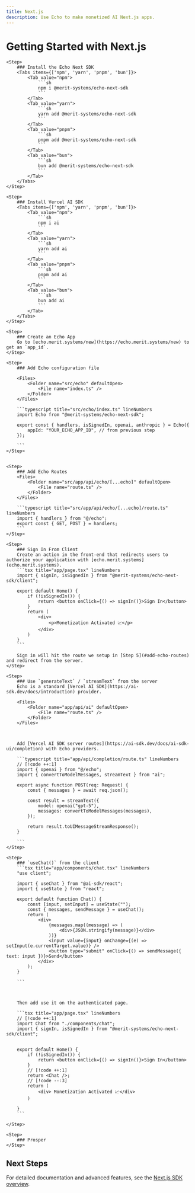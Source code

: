 ```yaml
---
title: Next.js
description: Use Echo to make monetized AI Next.js apps.
---
```



# Getting Started with Next.js

<Steps>

    <Step>
        ### Install the Echo Next SDK
        <Tabs items={['npm', 'yarn', 'pnpm', 'bun']}>
            <Tab value="npm">
                ```sh
                npm i @merit-systems/echo-next-sdk
                ```
            </Tab>
            <Tab value="yarn">
                ```sh
                yarn add @merit-systems/echo-next-sdk
                ```
            </Tab>
            <Tab value="pnpm">
                ```sh
                pnpm add @merit-systems/echo-next-sdk
                ```
            </Tab>
            <Tab value="bun">
                ```sh
                bun add @merit-systems/echo-next-sdk
                ```
            </Tab>
        </Tabs>
    </Step>

    <Step>
        ### Install Vercel AI SDK 
        <Tabs items={['npm', 'yarn', 'pnpm', 'bun']}>
            <Tab value="npm">
                ```sh
                npm i ai
                ```
            </Tab>
            <Tab value="yarn">
                ```sh
                yarn add ai
                ```
            </Tab>
            <Tab value="pnpm">
                ```sh
                pnpm add ai
                ```
            </Tab>
            <Tab value="bun">
                ```sh
                bun add ai
                ```
            </Tab>
        </Tabs>
    </Step>

    <Step>
        ### Create an Echo App
        Go to [echo.merit.systems/new](https://echo.merit.systems/new) to get an `app_id`.
    </Step>

    <Step>
        ### Add Echo configuration file

        <Files>
            <Folder name="src/echo" defaultOpen>
                <File name="index.ts" />
            </Folder>
        </Files>

        ```typescript title="src/echo/index.ts" lineNumbers
        import Echo from "@merit-systems/echo-next-sdk";

        export const { handlers, isSignedIn, openai, anthropic } = Echo({
            appId: "YOUR_ECHO_APP_ID", // from previous step
        });

        ```
    </Step>
    

    <Step>
        ### Add Echo Routes
        <Files>
            <Folder name="src/app/api/echo/[...echo]" defaultOpen>
                <File name="route.ts" />
            </Folder>
        </Files>

        ```typescript title="src/app/api/echo/[...echo]/route.ts" lineNumbers
        import { handlers } from "@/echo";
        export const { GET, POST } = handlers;
        ```
    </Step>

    <Step>
        ### Sign In From Client
        Create an action in the front-end that redirects users to authorize your application with [echo.merit.systems](echo.merit.systems).
        ```tsx title="app/page.tsx" lineNumbers
        import { signIn, isSignedIn } from "@merit-systems/echo-next-sdk/client";

        export default Home() {
            if (!isSignedIn()) {
                return <button onClick={() => signIn()}>Sign In</button>
            }
            return (
                <div>
                    <p>Monetization Activated 📈</p> 
                </div>
            )
        }
        ```

        Sign in will hit the route we setup in [Step 5](#add-echo-routes) and redirect from the server.
    </Step>

    <Step>
        ### Use `generateText` / `streamText` from the server
        Echo is a standard [Vercel AI SDK](https://ai-sdk.dev/docs/introduction) provider.

        <Files>
            <Folder name="app/api/ai" defaultOpen>
                <File name="route.ts" />
            </Folder>
        </Files>



        Add [Vercel AI SDK server routes](https://ai-sdk.dev/docs/ai-sdk-ui/completion) with Echo providers.

        ```typescript title="app/api/completion/route.ts" lineNumbers
        // [!code ++:1]
        import { openai } from "@/echo";
        import { convertToModelMessages, streamText } from "ai";

        export async function POST(req: Request) {
            const { messages } = await req.json();

            const result = streamText({
                model: openai("gpt-5"), 
                messages: convertToModelMessages(messages),
            });

            return result.toUIMessageStreamResponse();
        }
        
        ```
    </Step>

    <Step>
        ### `useChat()` from the client
        ```tsx title="app/components/chat.tsx" lineNumbers
        "use client";

        import { useChat } from "@ai-sdk/react";
        import { useState } from "react";

        export default function Chat() {
            const [input, setInput] = useState("");
            const { messages, sendMessage } = useChat();
            return (
                <div>
					{messages.map((message) => (
						<div>{JSON.stringify(message)}</div>
					))}
					<input value={input} onChange={(e) => setInput(e.currentTarget.value)} />
					<button type="submit" onClick={() => sendMessage({ text: input })}>Send</button>
                </div>
            );
        }

        ```



        Then add use it on the authenticated page. 

        ```tsx title="app/page.tsx" lineNumbers
        // [!code ++:1]
        import Chat from "./components/chat";
        import { signIn, isSignedIn } from "@merit-systems/echo-next-sdk/client";


        export default Home() {
            if (!isSignedIn()) {
                return <button onClick={() => signIn()}>Sign In</button>
            }
            // [!code ++:1]
            return <Chat />;
            // [!code --:3]
            return (
                <div> Monetization Activated 📈</div>
            )
            
        }
        ```

    </Step>

    <Step>
        ### Prosper
    </Step>


</Steps>

## Next Steps

For detailed documentation and advanced features, see the [Next.js SDK overview](/docs/next-sdk).
